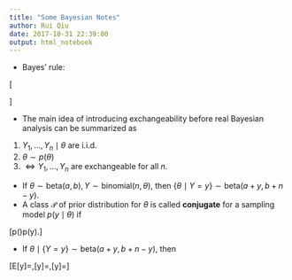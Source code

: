 ```yaml
---
title: "Some Bayesian Notes"
author: Rui Qiu
date: 2017-10-31 22:39:00
output: html_notebook
---
```


- Bayes' rule:

\[\begin{split}
\text{Pr}(H_j\mid E)&=\frac{\text{Pr}(E\mid H_j)\text{Pr}(H_j)}{\sum^K_{k=1}\text{Pr}(E\mid H_k)\text{Pr}(H_k)}
\end{split}\]

- The main idea of introducing exchangeability before real Bayesian analysis can be summarized as

1. $Y_1,\dots, Y_n\mid\theta$ are i.i.d.
2. $\theta\sim p(\theta)$
3. $\iff Y_1,\dots,Y_n$ are exchangeable for all $n$.

- If $\theta\sim\text{beta}(a,b), Y\sim\text{binomial}(n,\theta)$, then $\{\theta\mid Y=y\}\sim\text{beta}(a+y,b+n-y).$
- A class $\mathcal{P}$ of prior distribution for $\theta$ is called **conjugate** for a sampling model $p(y\mid\theta)$ if

\[p(\theta)\in\mathcal{P}\implies p(\theta\mid y)\in\mathcal{P}.\]

- If $\theta\mid\{Y=y\}\sim\text{beta}(a+y,b+n-y),$ then

\[E[\theta\mid y]=\frac{a+y}{a+b+n},\text{mode}[\theta\mid y]=\frac{a+y-1}{a+b+n-2},\text{Var}[\theta\mid y]=\frac{\text{E}[\theta\mid y]\text{E}[1-\theta\mid y]}{a+b+n+1}\]
